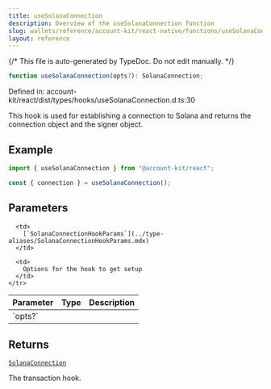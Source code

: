 ```yaml
---
title: useSolanaConnection
description: Overview of the useSolanaConnection function
slug: wallets/reference/account-kit/react-native/functions/useSolanaConnection
layout: reference
---
```


{/* This file is auto-generated by TypeDoc. Do not edit manually. */}

```ts
function useSolanaConnection(opts?): SolanaConnection;
```

Defined in: account-kit/react/dist/types/hooks/useSolanaConnection.d.ts:30

This hook is used for establishing a connection to Solana and returns the connection object and the signer object.

## Example

```ts twoslash
import { useSolanaConnection } from "@account-kit/react";

const { connection } = useSolanaConnection();
```

## Parameters

<table>
  <thead>
    <tr>
      <th align="left">Parameter</th>
      <th align="left">Type</th>
      <th align="left">Description</th>
    </tr>
  </thead>

  <tbody>
    <tr>
      <td>
        `opts?`
      </td>

      <td>
        [`SolanaConnectionHookParams`](../type-aliases/SolanaConnectionHookParams.mdx)
      </td>

      <td>
        Options for the hook to get setup
      </td>
    </tr>

  </tbody>
</table>

## Returns

[`SolanaConnection`](../interfaces/SolanaConnection.mdx)

The transaction hook.
